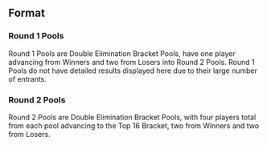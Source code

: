 {{DISPLAYTITLE:GENESIS 4: ''Melee'' Doubles Pools}}{{tabs game|basepage=GENESIS/4|melee=true|wiiu=true|64=true}}
{{GENESIS 4 Tabs|This=4}}
==Format==
===Round 1 Pools===
Round 1 Pools are Double Elimination Bracket Pools, have one player advancing from Winners and two from Losers into Round 2 Pools. Round 1 Pools do not have detailed results displayed here due to their large number of entrants.

===Round 2 Pools===
Round 2 Pools are Double Elimination Bracket Pools, with four players total from each pool advancing to the Top 16 Bracket, two from Winners and two from Losers.
{{GENESIS 4 Doubles Pools Navbox‎}}
